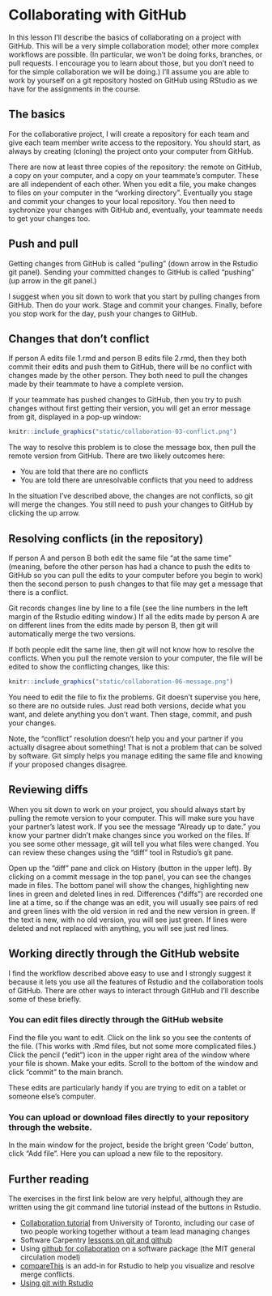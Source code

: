 # Collaborating with GitHub {#collaboration}

In this lesson I'll describe the basics of collaborating on a project with GitHub. This will be a very simple collaboration model; other more complex workflows are possible. (In particular, we won't be doing forks, branches, or pull requests. I encourage you to learn about those, but you don't need to for the simple collaboration we will be doing.) I'll assume you are able to work by yourself on a git repository hosted on GitHub using RStudio as we have for the assignments in the course.

## The basics

For the collaborative project, I will create a repository for each team and give each team member write access to the repository. You should start, as always by creating (cloning) the project onto your computer from GitHub.

There are now at least three copies of the repository: the remote on GitHub, a copy on your computer, and a copy on your teammate's computer. These are all independent of each other. When you edit a file, you make changes to files on your computer in the "working directory". Eventually you stage and commit your changes to your local repository. You then need to sychronize your changes with GitHub and, eventually, your teammate needs to get your changes too.

## Push and pull

Getting changes from GitHub is called "pulling" (down arrow in the Rstudio git panel). Sending your committed changes to GitHub is called "pushing" (up arrow in the git panel.)

I suggest when you sit down to work that you start by pulling changes from GitHub. Then do your work. Stage and commit your changes. Finally, before you stop work for the day, push your changes to GitHub.

## Changes that don't conflict

If person A edits file 1.rmd and person B edits file 2.rmd, then they both commit their edits and push them to GitHub, there will be no conflict with changes made by the other person. They both need to pull the changes made by their teammate to have a complete version.

If your teammate has pushed changes to GitHub, then you try to push changes without first getting their version, you will get an error message from git, displayed in a pop-up window:

```r
knitr::include_graphics("static/collaboration-03-conflict.png")
```

The way to resolve this problem is to close the message box, then pull the remote version from GitHub. There are two likely outcomes here:

* You are told that there are no conflicts
* You are told there are unresolvable conflicts that you need to address

In the situation I've described above, the changes are not conflicts, so git will merge the changes. You still need to push your changes to GitHub by clicking the up arrow.

## Resolving conflicts (in the repository)

If person A and person B both edit the same file "at the same time" (meaning, before the other person has had a chance to push the edits to GitHub so you can pull the edits to your computer before you begin to work) then the second person to push changes to that file may get a message that there is a conflict.

Git records changes line by line to a file (see the line numbers in the left margin of the Rstudio editing window.) If all the edits made by person A are on different lines from the edits made by person B, then git will automatically merge the two versions.

If both people edit the same line, then git will not know how to resolve the conflicts. When you pull the remote version to your computer, the file will be edited to show the conflicting changes, like this:

```r
knitr::include_graphics("static/collaboration-06-message.png")
```

You need to edit the file to fix the problems. Git doesn't supervise you here, so there are no outside rules. Just read both versions, decide what you want, and delete anything you don't want. Then stage, commit, and push your changes.

Note, the "conflict" resolution doesn't help you and your partner if you actually disagree about something! That is not a problem that can be solved by software. Git simply helps you manage editing the same file and knowing if your proposed changes disagree.

## Reviewing diffs

When you sit down to work on your project, you should always start by pulling the remote version to your computer. This will make sure you have your partner's latest work. If you see the message "Already up to date." you know your partner didn't make changes since you worked on the files. If you see some other message, git will tell you what files were changed. You can review these changes using the "diff" tool in Rstudio's git pane.

Open up the "diff" pane and click on History (button in the upper left). By clicking on a commit message in the top panel, you can see the changes made in files. The bottom panel will show the changes, highlighting new lines in green and deleted lines in red. Differences ("diffs") are recorded one line at a time, so if the change was an edit, you will usually see pairs of red and green lines with the old version in red and the new version in green. If the text is new, with no old version, you will see just green. If lines were deleted and not replaced with anything, you will see just red lines.

## Working directly through the GitHub website

I find the workflow described above easy to use and I strongly suggest it because it lets you use all the features of Rstudio and the collaboration tools of GitHub. There are other ways to interact through GitHub and I'll describe some of these briefly.

### You can edit files directly through the GitHub website

Find the file you want to edit. Click on the link so you see the contents of the file. (This works with .Rmd files, but not some more complicated files.) Click the pencil ("edit") icon in the upper right area of the window where your file is shown. Make your edits. Scroll to the bottom of the window and click "commit" to the main branch.

These edits are particularly handy if you are trying to edit on a tablet or someone else's computer.

### You can upload or download files directly to your repository through the website.

In the main window for the project, beside the bright green 'Code' button, click "Add file". Here you can upload a new file to the repository.


## Further reading

The exercises in the first link below are very helpful, although they are written using the git command line tutorial instead of the buttons in Rstudio.

* [Collaboration tutorial](https://uoftcoders.github.io/studyGroup/lessons/git/collaboration/lesson/) from University of Toronto, including our case of two people working together without a team lead managing changes
* Software Carpentry [lessons on git and github](https://swcarpentry.github.io/git-novice/)
* Using [github for collaboration](https://mitgcm-example.readthedocs.io/en/latest/contributing/contributing.html#using-git-and-github) on a software package (the MIT general circulation model)
* [compareThis](https://github.com/miraisolutions/compareWith/) is an add-in for Rstudio to help you visualize and resolve merge conflicts.
* [Using git with Rstudio](https://jennybc.github.io/2014-05-12-ubc/ubc-r/session03_git.html)
